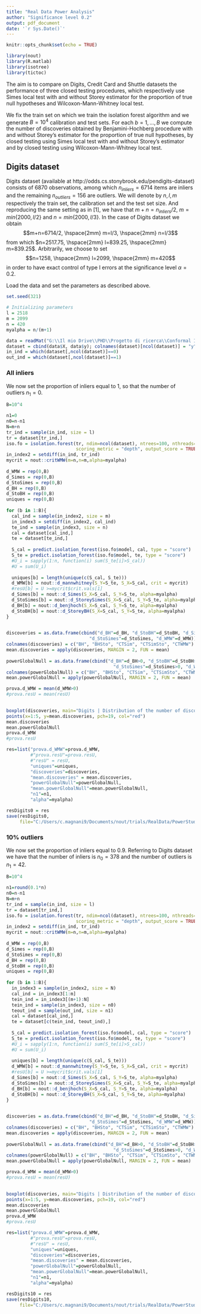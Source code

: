 ```yaml
---
title: "Real Data Power Analysis"
author: "Significance level 0.2"
output: pdf_document
date: '`r Sys.Date()`'
---
```


```r
knitr::opts_chunk$set(echo = TRUE)
```

```r
library(nout)
library(R.matlab)
library(isotree)
library(tictoc)

```


The aim is to compare on Digits, Credit Card and Shuttle datasets the performance of three closed testing procedures, which respectively use Simes local test with and without Storey estimator for the proportion of true null hypotheses and Wilcoxon-Mann-Whitney local test.

We fix the train set on which we train the isolation forest algorithm and we generate $B=10^4$ calibration and test sets. For each $b=1,\ldots,B$ we compute the number of discoveries obtained by Benjamini-Hochberg procedure with and without Storey's estimator for the proportion of true null hypotheses, by closed testing using Simes local test with and without Storey's estimator and by closed testing using Wilcoxon-Mann-Whitney local test.


## Digits dataset
Digits dataset (available at http://odds.cs.stonybrook.edu/pendigits-dataset) consists of $6870$ observations, among which $n_{inliers}=6714$ items are inliers and the remaining $n_{outliers}=156$ are outliers.
We will denote by $n,l,m$ respectively the train set, the calibration set and the test set size. And reproducing the same setting as in [1], we have that $m+n=n_{inliers}/2$, $m=min\{2000,l/2\}$ and $n=min\{2000, l/3\}$. 
In the case of Digits dataset we obtain
$$m+n=6714/2, \hspace{2mm} m=l/3,  \hspace{2mm} n=l/3$$
from which $n=2517.75, \hspace{2mm} l=839.25, \hspace{2mm} m=839.25$. Arbitrarily, we choose to set 
$$n=1258, \hspace{2mm} l=2099, \hspace{2mm} m=420$$ in order to have exact control of  type I errors at the significance level $\alpha=0.2.$


Load the data and set the parameters as described above.

```r
set.seed(321)

# Initializing parameters
l = 2518
m = 2099
n = 420
myalpha = n/(m+1)

data = readMat("G:\\Il mio Drive\\PHD\\Progetto di ricerca\\Conformal Inference Project\\Simulazioni\\7. Applicazioni dati reali\\Dataset digits\\pendigits.mat")
dataset = cbind(data$X, data$y); colnames(dataset)[ncol(dataset)] = "y"
in_ind = which(dataset[,ncol(dataset)]==0)
out_ind = which(dataset[,ncol(dataset)]==1)


```





### All inliers
We now set the proportion of inliers equal to $1$, so that the number of outliers $n_1=0$.
```r
B=10^4

n1=0
n0=n-n1
N=m+n
tr_ind = sample(in_ind, size = l)
tr = dataset[tr_ind,]
iso.fo = isolation.forest(tr, ndim=ncol(dataset), ntrees=100, nthreads=parallel::detectCores(),
                          scoring_metric = "depth", output_score = TRUE)
in_index2 = setdiff(in_ind, tr_ind)
mycrit = nout::critWMW(m=n,n=m,alpha=myalpha)
    
d_WMW = rep(0,B)
d_Simes = rep(0,B)
d_StoSimes = rep(0,B)
d_BH = rep(0,B)
d_StoBH = rep(0,B)
uniques = rep(0,B)
    
for (b in 1:B){
  cal_ind = sample(in_index2, size = m)
  in_index3 = setdiff(in_index2, cal_ind)
  te_ind = sample(in_index3, size = n)
  cal = dataset[cal_ind,]
  te = dataset[te_ind,]
      
  S_cal = predict.isolation_forest(iso.fo$model, cal, type = "score")
  S_te = predict.isolation_forest(iso.fo$model, te, type = "score")
  #U_i = sapply(1:n, function(i) sum(S_te[i]>S_cal))
  #U = sum(U_i)
  
  uniques[b] = length(unique(c(S_cal, S_te)))
  d_WMW[b] = nout::d_mannwhitney(S_Y=S_te, S_X=S_cal, crit = mycrit)
  #resU[b] = U >=mycrit$crit.vals[1]
  d_Simes[b] = nout::d_Simes(S_X=S_cal, S_Y=S_te, alpha=myalpha)
  d_StoSimes[b] = nout::d_StoreySimes(S_X=S_cal, S_Y=S_te, alpha=myalpha)$d
  d_BH[b] = nout::d_benjhoch(S_X=S_cal, S_Y=S_te, alpha=myalpha)
  d_StoBH[b] = nout::d_StoreyBH(S_X=S_cal, S_Y=S_te, alpha=myalpha)
}

 
discoveries = as.data.frame(cbind("d_BH"=d_BH, "d_StoBH"=d_StoBH, "d_Simes"=d_Simes,
                               "d_StoSimes"=d_StoSimes, "d_WMW"=d_WMW))
colnames(discoveries) = c("BH", "BHSto", "CTSim", "CTSimSto", "CTWMW")
mean.discoveries = apply(discoveries, MARGIN = 2, FUN = mean)
  
powerGlobalNull = as.data.frame(cbind("d_BH"=d_BH>0, "d_StoBH"=d_StoBH>0, "d_Simes"=d_Simes>0,
                                        "d_StoSimes"=d_StoSimes>0, "d_WMW"=d_WMW>0))
colnames(powerGlobalNull) = c("BH", "BHSto", "CTSim", "CTSimSto", "CTWMW")
mean.powerGlobalNull = apply(powerGlobalNull, MARGIN = 2, FUN = mean)

prova.d_WMW = mean(d_WMW>0)
#prova.resU = mean(resU)
  

boxplot(discoveries, main="Digits | Distribution of the number of discoveries")
points(x=1:5, y=mean.discoveries, pch=19, col="red")
mean.discoveries
mean.powerGlobalNull
prova.d_WMW
#prova.resU

res=list("prova.d_WMW"=prova.d_WMW, 
         #"prova.resU"=prova.resU, 
         #"resU" = resU, 
         "uniques"=uniques,
         "discoveries"=discoveries,
         "mean.discoveries" = mean.discoveries, 
         "powerGlobalNull"=powerGlobalNull,
         "mean.powerGlobalNull"=mean.powerGlobalNull, 
         "n1"=n1, 
         "alpha"=myalpha)

resDigits0 = res
save(resDigits0,
     file="C:/Users/c.magnani9/Documents/nout/trials/RealData/PowerStudy/New&TidyNoSimuFunction/alpha0.2/DigitsOnly0.2/resDigits0")

```




### 10% outliers
We now set the proportion of inliers equal to $0.9$. Referring to Digits dataset we have that the number of inliers is $n_0=378$ and the number of outliers is $n_1=42$.

```r
B=10^4

n1=round(0.1*n)
n0=n-n1
N=m+n
tr_ind = sample(in_ind, size = l)
tr = dataset[tr_ind,]
iso.fo = isolation.forest(tr, ndim=ncol(dataset), ntrees=100, nthreads=parallel::detectCores()-1L,
                          scoring_metric = "depth", output_score = TRUE)
in_index2 = setdiff(in_ind, tr_ind)
mycrit = nout::critWMW(m=n,n=m,alpha=myalpha)
    
d_WMW = rep(0,B)
d_Simes = rep(0,B)
d_StoSimes = rep(0,B)
d_BH = rep(0,B)
d_StoBH = rep(0,B)
uniques = rep(0,B)
    
for (b in 1:B){
  in_index3 = sample(in_index2, size = N)
  cal_ind = in_index3[1:m]
  tein_ind = in_index3[(m+1):N]
  tein_ind = sample(in_index3, size = n0)
  teout_ind = sample(out_ind, size = n1)
  cal = dataset[cal_ind,]
  te = dataset[c(tein_ind, teout_ind),]
      
  S_cal = predict.isolation_forest(iso.fo$model, cal, type = "score")
  S_te = predict.isolation_forest(iso.fo$model, te, type = "score")
  #U_i = sapply(1:n, function(i) sum(S_te[i]>S_cal))
  #U = sum(U_i)
  
  uniques[b] = length(unique(c(S_cal, S_te)))
  d_WMW[b] = nout::d_mannwhitney(S_Y=S_te, S_X=S_cal, crit = mycrit)
  #resU[b] = U >=mycrit$crit.vals[1]
  d_Simes[b] = nout::d_Simes(S_X=S_cal, S_Y=S_te, alpha=myalpha)
  d_StoSimes[b] = nout::d_StoreySimes(S_X=S_cal, S_Y=S_te, alpha=myalpha)$d
  d_BH[b] = nout::d_benjhoch(S_X=S_cal, S_Y=S_te, alpha=myalpha)
  d_StoBH[b] = nout::d_StoreyBH(S_X=S_cal, S_Y=S_te, alpha=myalpha)
}

 
discoveries = as.data.frame(cbind("d_BH"=d_BH, "d_StoBH"=d_StoBH, "d_Simes"=d_Simes,
                               "d_StoSimes"=d_StoSimes, "d_WMW"=d_WMW))
colnames(discoveries) = c("BH", "BHSto", "CTSim", "CTSimSto", "CTWMW")
mean.discoveries = apply(discoveries, MARGIN = 2, FUN = mean)
  
powerGlobalNull = as.data.frame(cbind("d_BH"=d_BH>0, "d_StoBH"=d_StoBH>0, "d_Simes"=d_Simes>0,
                                        "d_StoSimes"=d_StoSimes>0, "d_WMW"=d_WMW>0))
colnames(powerGlobalNull) = c("BH", "BHSto", "CTSim", "CTSimSto", "CTWMW")
mean.powerGlobalNull = apply(powerGlobalNull, MARGIN = 2, FUN = mean)

prova.d_WMW = mean(d_WMW>0)
#prova.resU = mean(resU)
  

boxplot(discoveries, main="Digits | Distribution of the number of discoveries")
points(x=1:5, y=mean.discoveries, pch=19, col="red")
mean.discoveries
mean.powerGlobalNull
prova.d_WMW
#prova.resU

res=list("prova.d_WMW"=prova.d_WMW, 
         #"prova.resU"=prova.resU, 
         #"resU" = resU, 
         "uniques"=uniques,
         "discoveries"=discoveries,
         "mean.discoveries" = mean.discoveries, 
         "powerGlobalNull"=powerGlobalNull,
         "mean.powerGlobalNull"=mean.powerGlobalNull, 
         "n1"=n1, 
         "alpha"=myalpha)

resDigits10 = res
save(resDigits10,
     file="C:/Users/c.magnani9/Documents/nout/trials/RealData/PowerStudy/New&TidyNoSimuFunction/alpha0.2/DigitsOnly0.2/resDigits10")

```


